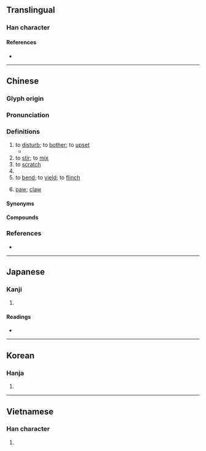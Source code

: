 {{also|挠}}
{{character info}}
==Translingual==

===Han character===
{{Han char|rn=64|rad=手|as=12|sn=15|four=54011|canj=QGGU|ids=⿰扌堯}}

====References====
* {{Han ref|kx=0454.080|dkj=12698|dj=0803.240|hdz=31952.140|uh=6493|ud=25747|bh=BCB8|bd=48312}}

----

==Chinese==
{{zh-forms|s=挠}}

===Glyph origin===
{{Han etym}}

===Pronunciation===
{{zh-pron
|m=náo
|c=naau4,naau5,naau6
|mn=qz:lâu/xm,zz:nâu/xm,zz:nāu/tw,xm,zz:lā/tw,zz:ngiáu
|mn_note=lâu/nâu/nāu - literary; lā - vernacular
|mc=y
|oc=y
|cat=v
}}

===Definitions===
{{zh-hanzi}}

# to [[disturb]]; to [[bother]]; to [[upset]]
#* {{zh-x|怒 而 撓 之 卑 而 驕 之|If your opponent is of choleric temper, seek to irritate him. Pretend to be weak, that he may grow arrogant|ref=Sunzi-G}}
# to [[stir]]; to [[mix]]
# to [[scratch]]
# {{zh-alt-form|鬧|[[noisy]]}}
# to [[bend]]; to [[yield]]; to [[flinch]]
# {{lb|zh|Nanning|_|Pinghua}} [[paw]]; [[claw]]

====Synonyms====
{{zh-dial|爪子}}

====Compounds====
{{zh-der|不屈不撓|以指撓沸|刺撓|堅毅不撓|守正不撓|屈撓|心癢難撓|抓抓撓撓|抓撓|抓撓兒|抓耳撓腮|持正不撓|摧撓|撓北|撓折|撓擾|撓癢癢|撓直為曲|撓秧|撓節|撓辭|撓鉤|撓頭|撧耳撓腮|撾撓|撾耳撓腮|曲撓|氣鼓撓刀|沮撓|百折不撓|神色不撓|臨危不撓|自撓|色撓|阻撓|馬撓子}}

===References===
* {{R:yue:Hanzi}}

----

==Japanese==

===Kanji===
{{ja-kanji|grade=|rs=手12}}

# {{rfdef|ja|sort=手12}}

====Readings====
* {{ja-readings
|goon=にょう<ねう
|kanon=どう<だう
|kanyoon=とう<たう
|kun=いた-む, いた-める, しな-う, しわ-る, おお-る, しおり, しお-る, たお-む, た-める, たわ-, たわ-む, たわ-める, たわわ, とおお, とお-む, とお-らう, みだ-す, みだ-れる
}}

----

==Korean==

===Hanja===
{{ko-hanja|hangeul=요|eumhun=|rv=yo|mr=yo|y=yo}}

# {{rfdef|ko|sort=手12}}

----

==Vietnamese==

===Han character===
{{vi-readings|rs=手12|reading=nhéo, nạo, não, nàu, ngoéo}}

# {{rfdef|vi|sort=手12}}